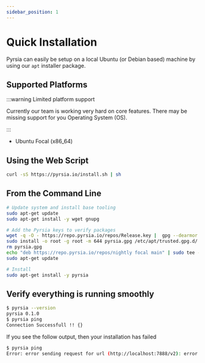 ```yaml
---
sidebar_position: 1
---
```


# Quick Installation

Pyrsia can easily be setup on a local Ubuntu (or Debian based) machine by using our `apt` installer package.

## Supported Platforms

:::warning Limited platform support

Currently our team is working very hard on core features. There may be missing support for you Operating System (OS).

:::

- Ubuntu Focal (x86_64)

## Using the Web Script

```sh
curl -sS https://pyrsia.io/install.sh | sh
```

## From the Command Line

```sh
# Update system and install base tooling
sudo apt-get update
sudo apt-get install -y wget gnupg

# Add the Pyrsia keys to verify packages
wget -q -O - https://repo.pyrsia.io/repos/Release.key |  gpg --dearmor  > pyrsia.gpg
sudo install -o root -g root -m 644 pyrsia.gpg /etc/apt/trusted.gpg.d/
rm pyrsia.gpg
echo "deb https://repo.pyrsia.io/repos/nightly focal main" | sudo tee -a /etc/apt/sources.list > /dev/null
sudo apt-get update

# Install
sudo apt-get install -y pyrsia
```

## Verify everything is running smoothly

```sh
$ pyrsia --version
pyrsia 0.1.0
$ pyrsia ping
Connection Successfull !! {}
```

If you see the follow output, then your installation has failed

```sh
$ pyrsia ping
Error: error sending request for url (http://localhost:7888/v2): error trying to connect: tcp connect error: Connection refused (os error 111)
```
